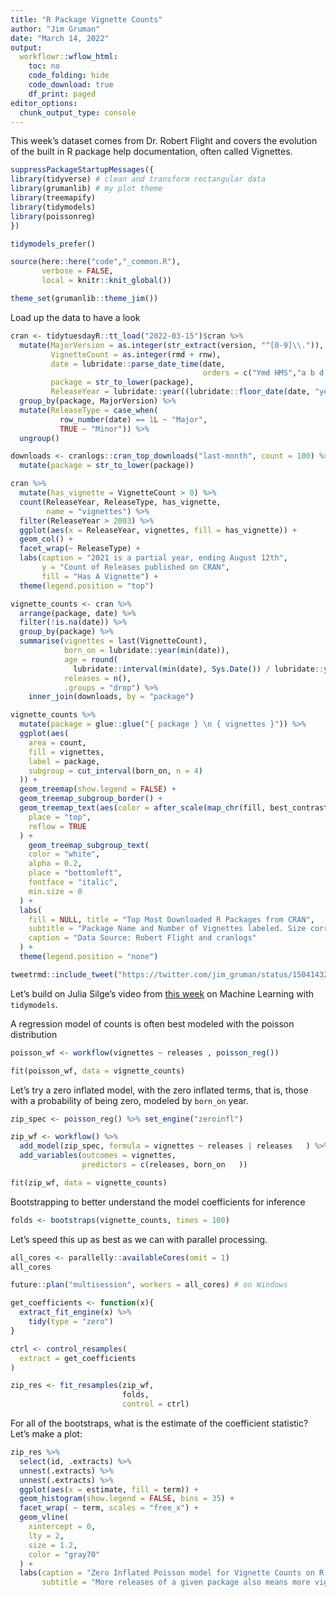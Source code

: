 ```yaml
---
title: "R Package Vignette Counts"
author: "Jim Gruman"
date: "March 14, 2022"
output:
  workflowr::wflow_html:
    toc: no
    code_folding: hide
    code_download: true
    df_print: paged
editor_options:
  chunk_output_type: console
---
```


This week's dataset comes from Dr. Robert Flight and covers the evolution of the built in R package help documentation, often called Vignettes.

```r

suppressPackageStartupMessages({
library(tidyverse) # clean and transform rectangular data
library(grumanlib) # my plot theme
library(treemapify)
library(tidymodels)
library(poissonreg)
})

tidymodels_prefer()

source(here::here("code","_common.R"),
       verbose = FALSE,
       local = knitr::knit_global())

theme_set(grumanlib::theme_jim())

```

Load up the data to have a look

```r
cran <- tidytuesdayR::tt_load("2022-03-15")$cran %>% 
  mutate(MajorVersion = as.integer(str_extract(version, "^[0-9]\\.")),
         VignetteCount = as.integer(rmd + rnw),
         date = lubridate::parse_date_time(date,
                                           orders = c("Ymd HMS","a b d HMS Y")),
         package = str_to_lower(package),
         ReleaseYear = lubridate::year((lubridate::floor_date(date, "year")))) %>% 
  group_by(package, MajorVersion) %>% 
  mutate(ReleaseType = case_when(
           row_number(date) == 1L ~ "Major",
           TRUE ~ "Minor")) %>% 
  ungroup() 

downloads <- cranlogs::cran_top_downloads("last-month", count = 100) %>%
  mutate(package = str_to_lower(package))

```

```r
cran %>% 
  mutate(has_vignette = VignetteCount > 0) %>%  
  count(ReleaseYear, ReleaseType, has_vignette,
        name = "vignettes") %>% 
  filter(ReleaseYear > 2003) %>% 
  ggplot(aes(x = ReleaseYear, vignettes, fill = has_vignette)) +
  geom_col() +
  facet_wrap(~ ReleaseType) +
  labs(caption = "2021 is a partial year, ending August 12th",
       y = "Count of Releases published on CRAN",
       fill = "Has A Vignette") +
  theme(legend.position = "top")

```

```r

vignette_counts <- cran %>% 
  arrange(package, date) %>% 
  filter(!is.na(date)) %>% 
  group_by(package) %>% 
  summarise(vignettes = last(VignetteCount),
            born_on = lubridate::year(min(date)),
            age = round(
              lubridate::interval(min(date), Sys.Date()) / lubridate::years(1), 1), 
            releases = n(),
            .groups = "drop") %>% 
    inner_join(downloads, by = "package") 

vignette_counts %>% 
  mutate(package = glue::glue("{ package } \n { vignettes }")) %>% 
  ggplot(aes(
    area = count,
    fill = vignettes,
    label = package,
    subgroup = cut_interval(born_on, n = 4)
  )) +
  geom_treemap(show.legend = FALSE) +
  geom_treemap_subgroup_border() +
  geom_treemap_text(aes(color = after_scale(map_chr(fill, best_contrast))),
    place = "top",
    reflow = TRUE
  ) +
    geom_treemap_subgroup_text(
    color = "white",
    alpha = 0.2,
    place = "bottomleft",
    fontface = "italic",
    min.size = 0
  ) +
  labs(
    fill = NULL, title = "Top Most Downloaded R Packages from CRAN",
    subtitle = "Package Name and Number of Vignettes labeled. Size corresponds to the Total Number of Downloads from 14Feb-15Mar2022.",
    caption = "Data Source: Robert Flight and cranlogs"
  ) +
  theme(legend.position = "none")

```


```r
tweetrmd::include_tweet("https://twitter.com/jim_gruman/status/1504143273925148672")
```

Let's build on Julia Silge's video from [this week](https://juliasilge.com/blog/rstats-vignettes/) on Machine Learning with `tidymodels`.

A regression model of counts is often best modeled with the poisson distribution

```r

poisson_wf <- workflow(vignettes ~ releases , poisson_reg())

fit(poisson_wf, data = vignette_counts)

```

Let's try a zero inflated model, with the zero inflated terms, that is, those with a probability of being zero, modeled by `born_on` year.

```r

zip_spec <- poisson_reg() %>% set_engine("zeroinfl")

zip_wf <- workflow() %>% 
  add_model(zip_spec, formula = vignettes ~ releases | releases   ) %>% 
  add_variables(outcomes = vignettes,
                predictors = c(releases, born_on   ))

fit(zip_wf, data = vignette_counts)

```

Bootstrapping to better understand the model coefficients for inference

```r
folds <- bootstraps(vignette_counts, times = 100)
```

Let's speed this up as best as we can with parallel processing.

```r
all_cores <- parallelly::availableCores(omit = 1)
all_cores

future::plan("multisession", workers = all_cores) # on Windows
```



```r

get_coefficients <- function(x){
  extract_fit_engine(x) %>% 
    tidy(type = "zero")
}

ctrl <- control_resamples(
  extract = get_coefficients
)

zip_res <- fit_resamples(zip_wf, 
                         folds,
                         control = ctrl)

```

For all of the bootstraps, what is the estimate of the coefficient statistic?  Let's make a plot:

```r
zip_res %>%
  select(id, .extracts) %>%
  unnest(.extracts) %>%
  unnest(.extracts) %>%
  ggplot(aes(x = estimate, fill = term)) +
  geom_histogram(show.legend = FALSE, bins = 35) +
  facet_wrap( ~ term, scales = "free_x") +
  geom_vline(
    xintercept = 0,
    lty = 2,
    size = 1.2,
    color = "gray70"
  ) +
  labs(caption = "Zero Inflated Poisson model for Vignette Counts on R Packages",
       subtitle = "More releases of a given package also means more vignettes")
```



